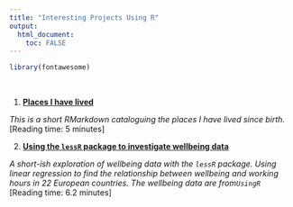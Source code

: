 ```yaml
---
title: "Interesting Projects Using R"
output: 
  html_document:
    toc: FALSE
---
```


```r

library(fontawesome)

```

<br>

1.  [**Places I have lived**](./places_lived.html)

*This is a short RMarkdown cataloguing the places I have lived since birth.*
[Reading time: 5 minutes]

2. [**Using the `lessR` package to investigate wellbeing data**](./lessR_wellbeing.html)

*A short-ish exploration of wellbeing data with the `lessR` package. Using linear
regression to find the relationship between wellbeing and working hours in $22$
European countries. The wellbeing data are from`UsingR`* [Reading time: 6.2
minutes]


























